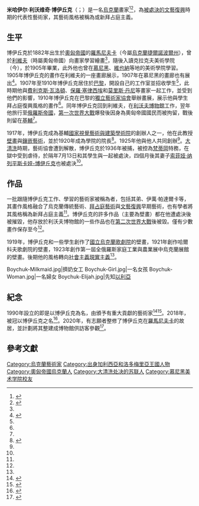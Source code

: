 {{Infobox artist
| name        = 米哈伊尔·博伊丘克
| image       = Bojchuk M.jpg
| image_size   = 150px
| bgcolour    = 
| caption     = 米哈伊尔·博伊丘克，攝於1920年代
| birth_name  = 
| date_of_birth  = {{birth date|1882|10|30}}
| birth_place = {{flag|奧匈帝國}}[[加利西亞和洛多梅里亞王國|加利西亞和洛多梅里亞王國]][[羅馬尼夫卡_(捷列博夫利亞區)|羅馬尼夫卡]]
| date_of_death  = {{death date and age|1937|7|13|1882|10|30}}
| death_place = {{flag|蘇聯}}[[烏克蘭蘇維埃社會主義共和國|烏克蘭蘇維埃社會主義共和國]][[基輔|基輔]]
| field       = 壁畫
| training    = 克拉克夫美術學院（今{{le|馬泰依科美術學院|Jan Matejko Academy of Fine Arts}}）
| movement    = {{le|博伊丘克主義|Boychukism}}、新拜占庭主義
| works       =
| patrons     =
| awards      =
| spouse           = [[索非亚·纳莱平斯卡-博伊丘克|索非亚·纳莱平斯卡-博伊丘克]]
}}
'''米哈伊尔·利沃维奇·博伊丘克'''（{{lang-uk|Миха́йло Льво́вич Бойчу́к}}；{{bd|1882年|10月30日|1937年|7月13日}}）是一名[[烏克蘭|烏克蘭]]畫家<ref>{{cite book|last=Marshall|first=Herbert|title=Masters of the Soviet Cinema: Crippled Creative Biographies|url=https://books.google.com/books?id=vk9JAgAAQBAJ&q=mykhaylo+boychuk&pg=PA99|year=2013|publisher=[[Routledge|Routledge]]|isbn=978-1317928706|page=99|access-date=2021-03-10|archive-date=2022-02-26|archive-url=https://web.archive.org/web/20220226082458/https://books.google.com/books?id=vk9JAgAAQBAJ&q=mykhaylo+boychuk&pg=PA99|dead-url=no}}</ref><ref name="ue">{{cite web|url=http://www.encyclopediaofukraine.com/display.asp?linkpath=pages\B\O\BoichukMykhailo.htm|title=Boichuk, Mykhailo|last=Shkandrij|first=Myroslav|publisher=Canadian Institute of Ukrainian Studies|accessdate=5 February 2016|archive-date=2019-09-28|archive-url=https://web.archive.org/web/20190928000901/http://www.encyclopediaofukraine.com/display.asp?linkpath=pages%5CB%5CO%5CBoichukMykhailo.htm|dead-url=no}}</ref>，為[[被處決的文藝復興|被處決的文藝復興]]時期的代表性藝術家，其藝術風格被稱為{{le|博伊丘克主義|Boychukism}}或新拜占庭主義。

==生平==
博伊丘克於1882年出生於[[奧匈帝國|奧匈帝國]]的[[羅馬尼夫卡_(捷列博夫利亞區)|羅馬尼夫卡]]（今屬[[烏克蘭|烏克蘭]][[捷爾諾波爾州|捷爾諾波爾州]]），曾於[[利維夫|利維夫]]（時屬奧匈帝國）向畫家{{le|尤利安·潘克維奇| Yulian Pankevych}}學習繪畫<ref name="ue"/>，隨後入讀克拉克夫美術學院（今{{le|馬泰依科美術學院|Jan Matejko Academy of Fine Arts}}），於1905年畢業，此外他也曾在[[慕尼黑|慕尼黑]]、[[維也納|維也納]]等地的美術學院學習。1905年博伊丘克的畫作在利維夫的一座畫廊展示，1907年在慕尼黑的畫廊也有展出<ref name="encyclopedia">{{cite book |editor1-last=Kubijovyc |editor1-first=Volodymyr |title=Encyclopedia of Ukraine|volume=1 |date=1984 |page=260 |chapter=Boichuk, Mykhailo}}</ref>。1907年至1910年博伊丘克居住於[[巴黎|巴黎]]，開設自己的工作室並招收學生<ref name="ue"/>，此時期他與[[費利克斯·瓦洛頓|費利克斯·瓦洛頓]]、[[保羅·塞律西埃|保羅·塞律西埃]]和[[莫里斯·丹尼|莫里斯·丹尼]]等畫家一起工作，並受到他們的影響，1910年博伊丘克在巴黎的[[獨立藝術家協會|獨立藝術家協會]]舉辦畫展，展示他與學生拜占庭復興風格的畫作<ref name="encyclopedia"/>。同年博伊丘克回到利維夫，在[[國立利沃夫博物館|利沃夫博物館]]工作，翌年他旅行至[[俄羅斯帝國|俄羅斯帝國]]，[[第一次世界大戰|第一次世界大戰]]爆發後因身為奧匈帝國國民而被拘留，戰後則留在[[基輔|基輔]]<ref name="ue"/>。

1917年，博伊丘克成為基輔[[國家視覺藝術與建築學術院|國家視覺藝術與建築學術院]]的創辦人之一，他在此教授[[濕壁畫|壁畫]]與[[鑲嵌藝術|鑲嵌藝術]]，並於1920年成為學院的院長<ref>{{cite web|url=http://www.encyclopediaofukraine.com/display.asp?linkpath=pages\U\K\UkrainianStateAcademyofArts.htm|title=Ukrainian State Academy of Arts|last=Bilokin|first=Serhii|publisher=Canadian Institute of Ukrainian Studies|accessdate=5 February 2016|archive-date=2019-09-28|archive-url=https://web.archive.org/web/20190928022035/http://www.encyclopediaofukraine.com/display.asp?linkpath=pages%5CU%5CK%5CUkrainianStateAcademyofArts.htm|dead-url=no}}</ref>。1925年他與他人共同創辦{{link-uk|烏克蘭革命藝術協會|Асоціація революційного мистецтва України}}<ref name="ue"/>。[[大清洗|大清洗]]時期，藝術協會遭到解散，博伊丘克於1936年被捕，被控為[[梵蒂岡|梵蒂岡]]特務，在獄中受到虐待，於隔年7月13日和其學生{{le|伊萬·帕達爾卡|Ivan Padalka}}與{{le|瓦西里·謝德利亞爾|Vasily Sedlyar}}一起被處決，四個月後其妻子[[索菲娅·纳列平斯卡娅-博伊丘克|索菲娅·纳列平斯卡娅-博伊丘克]]也被處決<ref name="ue"/>。

==作品==
一批跟隨博伊丘克工作、學習的藝術家被稱為{{le|博伊丘克主義|Boychukism}}者，包括其弟{{le|季莫菲·博伊丘克|Tymofiy Boychuk}}、伊萬·帕達爾卡等，其畫作風格融合了烏克蘭傳統藝術、[[拜占庭藝術|拜占庭藝術]]與[[文藝復興|文藝復興]]早期藝術，也有學者將其風格稱為新拜占庭主義<ref name="ue"/>。博伊丘克的許多作品（主要為壁畫）都在他遭處決後被摧毀，他存放於利沃夫博物館的一些作品也在[[第二次世界大戰|第二次世界大戰]]後被毀。僅有少數畫作保存至今<ref name="ue"/>。

1919年，博伊丘克和一些學生創作了[[國立烏克蘭歌劇院|國立烏克蘭歌劇院]]的壁畫，1921年創作哈爾科夫歌劇院的壁畫，1923年創作第一屆全俄羅斯家庭工業與農業展中烏克蘭展館的壁畫。後期他的風格轉向[[社會主義現實主義|社會主義現實主義]]<ref name="ue"/>。

<gallery mode=packed heights=200>
Boychuk-Milkmaid.jpg|擠奶女工
Boychuk-Girl.jpg|一名女孩
Boychuk-Woman.jpg|一名婦女
Boychuk-Elijah.jpg|先知[[以利亞|以利亞]]
</gallery> 

==紀念==
1990年設立的{{le|捷爾諾波爾米哈伊爾·博伊丘克藝術獎|Тернопільська обласна премія імені Михайла Бойчука}}即是以博伊丘克為名，由{{le|捷爾諾波爾州議會|Ternopil Oblast Council}}頒予有重大貢獻的藝術家<ref>{{cite web|url=https://uk.wikisource.org/wiki/%D0%A0%D0%BE%D0%B7%D0%BF%D0%BE%D1%80%D1%8F%D0%B4%D0%B6%D0%B5%D0%BD%D0%BD%D1%8F_%D0%A2%D0%B5%D1%80%D0%BD%D0%BE%D0%BF%D1%96%D0%BB%D1%8C%D1%81%D1%8C%D0%BA%D0%BE%D1%97_%D0%9E%D0%94%D0%90_%D1%82%D0%B0_%D0%BE%D0%B1%D0%BB%D0%B0%D1%81%D0%BD%D0%BE%D1%97_%D1%80%D0%B0%D0%B4%D0%B8_%D0%B2%D1%96%D0%B4_16_%D1%81%D0%B5%D1%80%D0%BF%D0%BD%D1%8F_2019_%D1%80%D0%BE%D0%BA%D1%83_%E2%84%96_516-%D0%BE%D0%B4|title=Розпорядження Тернопільської ОДА та обласної ради від 20 серпня 2018 року № 621-од|publisher=ТЕРНОПІЛЬСЬКА ОБЛАСНА ДЕРЖАВНА АДМІНІСТРАЦІЯ|date=2019-08-16|access-date=2021-03-11|archive-date=2020-11-25|archive-url=https://web.archive.org/web/20201125231811/https://uk.wikisource.org/wiki/%D0%A0%D0%BE%D0%B7%D0%BF%D0%BE%D1%80%D1%8F%D0%B4%D0%B6%D0%B5%D0%BD%D0%BD%D1%8F_%D0%A2%D0%B5%D1%80%D0%BD%D0%BE%D0%BF%D1%96%D0%BB%D1%8C%D1%81%D1%8C%D0%BA%D0%BE%D1%97_%D0%9E%D0%94%D0%90_%D1%82%D0%B0_%D0%BE%D0%B1%D0%BB%D0%B0%D1%81%D0%BD%D0%BE%D1%97_%D1%80%D0%B0%D0%B4%D0%B8_%D0%B2%D1%96%D0%B4_16_%D1%81%D0%B5%D1%80%D0%BF%D0%BD%D1%8F_2019_%D1%80%D0%BE%D0%BA%D1%83_%E2%84%96_516-%D0%BE%D0%B4|dead-url=no}}</ref><ref>{{cite book|author=Дуда, І.|title= Михайла Бойчука імені літературно-мистецька премія|work=Тернопільський енциклопедичний словник |volume=4 |editor= Г. Яворський та ін.|publisher= — Тернопіль : Видавничо-поліграфічний комбінат «Збруч»|year= 2004|ISBN=966-528-197-6}}</ref>。2018年，{{link-uk|基輔國立裝飾與應用設計學院|Київська державна академія декоративно-прикладного мистецтва і дизайну імені Михайла Бойчука}}被冠以博伊丘克之名<ref name="nakaz">{{cite web |url=https://mon.gov.ua/ua/npa/pro-perejmenuvannya-kiyivskogo-derzhavnogo-institutu-dekorativno-prikladnogo-mistectva-i-dizajnu-imeni-mihajla-bojchuka |work=Наказ Міністерства освіти і науки України від 11 липня 2018 року № 7478 |title=Про перейменування Київського державного інститут декоративно-прикладного мистецтва і дизайну імені Михайла Бойчука|publisher={{tsl|en|Ministry of Education and Science of Ukraine|烏克蘭教育與科學部|Міністерство освіти і науки України}} |date=2018-07-11 |language=uk}}</ref>。2020年，有志願者整修了博伊丘克在[[羅馬尼夫卡_(捷列博夫利亞區)|羅馬尼夫卡]]的故居，並計劃將其整建成博物館供訪客參觀<ref>{{Cite web|title=Дім художників братів Бойчуків відновлюють на Тернопільщині - iternopolyanyn.com|url=https://iternopolyanyn.com/uk/news-3976|website=iternopolyanyn.com|accessdate=2020-11-14|language=uk|archive-date=2020-12-03|archive-url=https://web.archive.org/web/20201203172618/https://iternopolyanyn.com/uk/news-3976|dead-url=no}}</ref>。

==參考文獻==
{{commons category}}
{{Reflist|2}}

{{Authority control}}
{{DEFAULTSORT: Boychuk, Mykhailo}}
[[Category:烏克蘭藝術家|Category:烏克蘭藝術家]]
[[Category:出身加利西亞和洛多梅里亞王國人物|Category:出身加利西亞和洛多梅里亞王國人物]]
[[Category:奧匈帝國烏克蘭人|Category:奧匈帝國烏克蘭人]]
[[Category:大清洗处决的苏联人|Category:大清洗处决的苏联人]]
[[Category:慕尼黑美术学院校友|Category:慕尼黑美术学院校友]]